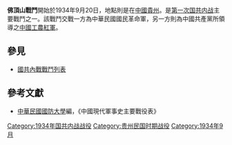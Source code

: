 {{Infobox Military Conflict|
campaign=|
image=|
caption=|
conflict=佛頂山戰鬥|
partof=[[第一次国共内战|第一次国共内战]]|
date=1934年10月17日|
place=[[中國|中國]][[貴州|貴州]]東部|
result=共紅軍被攻擊後，傷亡200名，蕭克回轉湖南與[[賀龍|賀龍]]會合|
combatant1=王天賜部|
combatant2=獨17師|
commander1=[[王天賜|王天賜]]|
commander2=[[蕭克|蕭克]]|
strength1=|
strength2=1000|
casualties1=|
casualties2=|
}}
'''佛頂山戰鬥'''開始於1934年9月20日，地點則是在[[中國|中國]][[貴州|貴州]]。是[[第一次国共内战|第一次国共内战]]主要戰鬥之一。該戰鬥交戰一方為中華民國國民革命軍，另一方則為中國共產黨所領導之[[中國工農紅軍|中國工農紅軍]]。

==參見==
*[[國共內戰戰鬥列表|國共內戰戰鬥列表]]
==參考文獻==
*[[中華民國|中華民國]][[國防大學_(臺灣)|國防大學]]編，《中國現代軍事史主要戰役表》

{{China-hist-stub}}

[[Category:1934年国共内战战役|Category:1934年国共内战战役]]
[[Category:贵州民国时期战役|Category:贵州民国时期战役]]
[[Category:1934年9月|Category:1934年9月]]